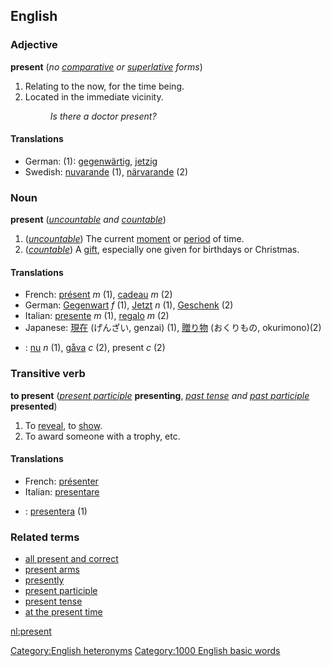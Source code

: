 ==English==
===Adjective===
'''present''' (''no [[comparative]] or [[superlative]] forms'')

#Relating to the now, for the time being.
#Located in the immediate vicinity.
#:''Is there a doctor present?''

====Translations====
*German: (1): [[gegenwärtig]], [[jetzig]] <!--check German translation match this sense-->
*Swedish: [[nuvarande]] (1), [[närvarande]] (2)

===Noun===
'''present''' (''[[uncountable]] and [[countable]]'')

#(''[[uncountable]]'') The current [[moment]] or [[period]] of time.
#(''[[countable]]'') A [[gift]], especially one given for birthdays or Christmas.

====Translations====
*French: [[présent]] ''m'' (1), [[cadeau]] ''m'' (2)
*German: [[Gegenwart]] ''f'' (1), [[Jetzt]] ''n'' (1), [[Geschenk]] (2)
*Italian: [[presente]] ''m'' (1), [[regalo]] ''m'' (2)
*Japanese: [[現在]] (げんざい, genzai) (1), [[贈り物]] (おくりもの, okurimono)(2)
*{{sv}}: [[nu]] ''n'' (1), [[gåva]] ''c'' (2), present ''c'' (2)

===Transitive verb===
'''to present''' (''[[present participle]]'' '''presenting''', ''[[past tense]] and [[past participle]]'' '''presented''')

#To [[reveal]], to [[show]].
#To award someone with a trophy, etc.

====Translations====
*French: [[présenter]]
*Italian: [[presentare]]
*{{sv}}: [[presentera]] (1)

===Related terms===
*[[all present and correct]]
*[[present arms]]
*[[presently]]
*[[present participle]]
*[[present tense]]
*[[at the present time]]

[[Category:English heteronyms]]

[[nl:present]]
[[Category:1000 English basic words]]